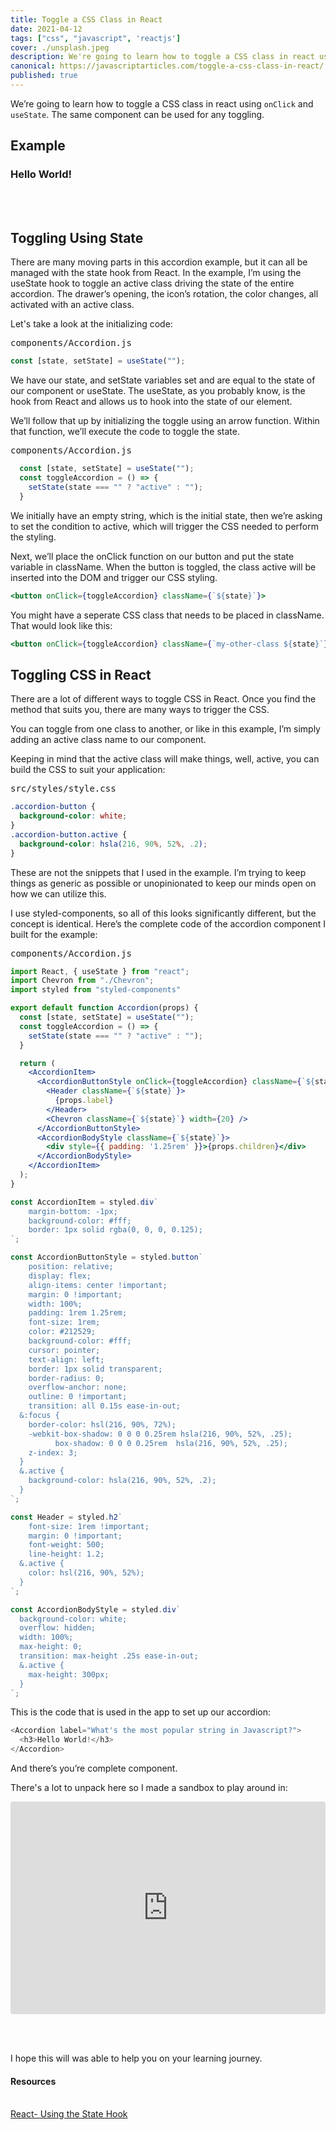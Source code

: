```yaml
---
title: Toggle a CSS Class in React
date: 2021-04-12
tags: ["css", "javascript", 'reactjs']
cover: ./unsplash.jpeg
description: We're going to learn how to toggle a CSS class in react using onClick and useState. This same component can be used for any type of toggling.
canonical: https://javascriptarticles.com/toggle-a-css-class-in-react/
published: true
---
```



We’re going to learn how to toggle a CSS class in react using `onClick` and `useState`. The same component can be used for any toggling.

## Example

<Card>
	<Accordion label="What's the most popular string in Javascript?">
          <h3>Hello World!</h3>
  </Accordion>
</Card>

<br />
<br />

## Toggling Using State

There are many moving parts in this accordion example, but it can all be managed with the state hook from React. In the example, I’m using the useState hook to toggle an active class driving the state of the entire accordion. The drawer’s opening, the icon’s rotation, the color changes, all activated with an active class.

Let's take a look at the initializing code:

<pre className="code-title">components/Accordion.js</pre>
```js
const [state, setState] = useState("");
```

We have our state, and setState variables set and are equal to the state of our component or useState. The useState, as you probably know, is the hook from React and allows us to hook into the state of our element.

We’ll follow that up by initializing the toggle using an arrow function. Within that function, we’ll execute the code to toggle the state.

<pre className="code-title">components/Accordion.js</pre>
```js
  const [state, setState] = useState("");
  const toggleAccordion = () => {
    setState(state === "" ? "active" : "");
  }
```

We initially have an empty string, which is the initial state, then we’re asking to set the condition to active, which will trigger the CSS needed to perform the styling.

Next, we’ll place the onClick function on our button and put the state variable in className. When the button is toggled, the class active will be inserted into the DOM and trigger our CSS styling.

```jsx
<button onClick={toggleAccordion} className={`${state}`}>
```

You might have a seperate CSS class that needs to be placed in className. That would look like this:

```jsx
<button onClick={toggleAccordion} className={`my-other-class ${state}`}>
```

## Toggling CSS in React

There are a lot of different ways to toggle CSS in React. Once you find the method that suits you, there are many ways to trigger the CSS.

You can toggle from one class to another, or like in this example, I’m simply adding an active class name to our component.

Keeping in mind that the active class will make things, well, active, you can build the CSS to suit your application:

<pre className="code-title">src/styles/style.css</pre>
```css
.accordion-button {
  background-color: white;
}
.accordion-button.active {
  background-color: hsla(216, 90%, 52%, .2);
}
```

These are not the snippets that I used in the example. I’m trying to keep things as generic as possible or unopinionated to keep our minds open on how we can utilize this.

I use styled-components, so all of this looks significantly different, but the concept is identical. Here’s the complete code of the accordion component I built for the example:

<pre className="code-title">components/Accordion.js</pre>
```jsx
import React, { useState } from "react";
import Chevron from "./Chevron";
import styled from "styled-components"

export default function Accordion(props) {
  const [state, setState] = useState("");
  const toggleAccordion = () => {
    setState(state === "" ? "active" : "");
  }

  return (
    <AccordionItem>
      <AccordionButtonStyle onClick={toggleAccordion} className={`${state}`}>
        <Header className={`${state}`}>
          {props.label}
        </Header>
        <Chevron className={`${state}`} width={20} />
      </AccordionButtonStyle>
      <AccordionBodyStyle className={`${state}`}>
        <div style={{ padding: '1.25rem' }}>{props.children}</div>
      </AccordionBodyStyle>
    </AccordionItem>
  );
}

const AccordionItem = styled.div`
	margin-bottom: -1px;
	background-color: #fff;
	border: 1px solid rgba(0, 0, 0, 0.125);
`;

const AccordionButtonStyle = styled.button`
	position: relative;
	display: flex;
	align-items: center !important;
    margin: 0 !important;
	width: 100%;
	padding: 1rem 1.25rem;
	font-size: 1rem;
	color: #212529;
    background-color: #fff;
    cursor: pointer;
	text-align: left;
	border: 1px solid transparent;
	border-radius: 0;
	overflow-anchor: none;
    outline: 0 !important;
	transition: all 0.15s ease-in-out;
  &:focus {
    border-color: hsl(216, 90%, 72%);
    -webkit-box-shadow: 0 0 0 0.25rem hsla(216, 90%, 52%, .25);
          box-shadow: 0 0 0 0.25rem  hsla(216, 90%, 52%, .25);
    z-index: 3;
  }
  &.active {
    background-color: hsla(216, 90%, 52%, .2);
  }
`;

const Header = styled.h2`
	font-size: 1rem !important;
	margin: 0 !important;
	font-weight: 500;
	line-height: 1.2;
  &.active {
    color: hsl(216, 90%, 52%);
  }
`;

const AccordionBodyStyle = styled.div`
  background-color: white;
  overflow: hidden;
  width: 100%;
  max-height: 0;
  transition: max-height .25s ease-in-out;
  &.active {
    max-height: 300px;
  }
`;
```

This is the code that is used in the app to set up our accordion:

```js
<Accordion label="What's the most popular string in Javascript?">
  <h3>Hello World!</h3>
</Accordion>
```

And there’s you’re complete component.

There's a lot to unpack here so I made a sandbox to play around in:

<iframe src="https://codesandbox.io/embed/toggle-css-in-reactjs-0tq79?fontsize=14&hidenavigation=1&theme=dark"
     style="width:100%; height:340px; border:0; border-radius: 4px; overflow:hidden;"
     title="toggle-css-in-reactjs"
     allow="accelerometer; camera; encrypted-media; geolocation; gyroscope; hid; microphone; midi; payment; usb; xr-spatial-tracking"
     sandbox="allow-forms allow-modals allow-popups allow-presentation allow-same-origin allow-scripts"
   ></iframe>

<br /><br />

I hope this will was able to help you on your learning journey.

<Card>
<h4>Resources</h4>
<br />
<a className="footnote" href="https://reactjs.org/docs/hooks-state.html">React- Using the State Hook</a><br />

</Card>
